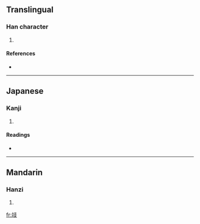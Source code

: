 ==Translingual==

===Han character===
{{Han char|rn=65|rad=支|as=05|sn=9|four=|canj=卜廿十水 (YTJE)}}

# {{defn|Han|sort=支05}}

====References====
* {{Han ref|kx=0467.090|dkj=13067|dj=0815.050|hdz=21329.010|uh=6531|ud=25905}}

----

==Japanese==

===Kanji===
{{ja-kanji|grade=|rs=支05}}

# {{defn|Japanese}}

====Readings====
* {{ja-readings|on=[[き]] (ki)|kun=[[のせる]] (noseru), [[こしかけ]] (koshikake), [[まくら]] (makura)}}

----

==Mandarin==

===Hanzi===
{{cmn-hanzi|pin=[[guǐ]] ([[gui3]])|wg=kuei<sup>3</sup>}}

# {{defn|Mandarin}}

[[fr:攱]]
